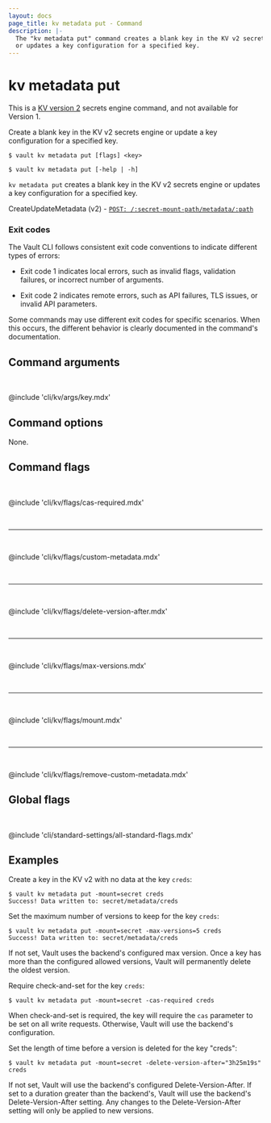 ```yaml
---
layout: docs
page_title: kv metadata put - Command
description: |-
  The "kv metadata put" command creates a blank key in the KV v2 secrets engine 
  or updates a key configuration for a specified key.
---
```


# kv metadata put

<Note>

This is a [KV version 2](/vault/docs/secrets/kv/kv-v2) secrets engine command,
and not available for Version 1.

</Note>

Create a blank key in the KV v2 secrets engine or update a key configuration 
for a specified key.

<CodeBlockConfig hideClipboard>

```shell-session
$ vault kv metadata put [flags] <key>

$ vault kv metadata put [-help | -h]
```

</CodeBlockConfig>

`kv metadata put` creates a blank key in the KV v2 secrets engine or updates a 
key configuration for a specified key.

<Tip title="Related API endpoints">

CreateUpdateMetadata (v2) - [`POST: /:secret-mount-path/metadata/:path`](/vault/api-docs/secret/kv/kv-v2#create-update-metadata)

</Tip>

### Exit codes

The Vault CLI follows consistent exit code conventions to indicate different 
types of errors:

- Exit code 1 indicates local errors, such as invalid flags, validation 
  failures, or incorrect number of arguments.

- Exit code 2 indicates remote errors, such as API failures, TLS issues, or 
  invalid API parameters.

Some commands may use different exit codes for specific scenarios. When this 
occurs, the different behavior is clearly documented in the command's 
documentation.

## Command arguments

<br />

@include 'cli/kv/args/key.mdx'

## Command options

None.

## Command flags

<br />

@include 'cli/kv/flags/cas-required.mdx'

<br /><hr /><br />

@include 'cli/kv/flags/custom-metadata.mdx'

<br /><hr /><br />

@include 'cli/kv/flags/delete-version-after.mdx'

<br /><hr /><br />

@include 'cli/kv/flags/max-versions.mdx'

<br /><hr /><br />

@include 'cli/kv/flags/mount.mdx'

<br /><hr /><br />

@include 'cli/kv/flags/remove-custom-metadata.mdx'

## Global flags

<br />

@include 'cli/standard-settings/all-standard-flags.mdx'

## Examples

Create a key in the KV v2 with no data at the key `creds`:

```shell-session
$ vault kv metadata put -mount=secret creds
Success! Data written to: secret/metadata/creds
```

Set the maximum number of versions to keep for the key `creds`:

```shell-session
$ vault kv metadata put -mount=secret -max-versions=5 creds
Success! Data written to: secret/metadata/creds
```

<Note>

If not set, Vault uses the backend's configured max version. Once a key has 
more than the configured allowed versions, Vault will permanently delete the 
oldest version.

</Note>

Require check-and-set for the key `creds`:

```shell-session
$ vault kv metadata put -mount=secret -cas-required creds
```

<Note>
  
When check-and-set is required, the key will require the `cas` parameter to 
be set on all write requests. Otherwise, Vault will use the backend's 
configuration.

</Note>

Set the length of time before a version is deleted for the key "creds":

```shell-session
$ vault kv metadata put -mount=secret -delete-version-after="3h25m19s" creds
```

<Note>
  
If not set, Vault will use the backend's configured Delete-Version-After. If
set to a duration greater than the backend's, Vault will use the backend's 
Delete-Version-After setting. Any changes to the Delete-Version-After setting 
will only be applied to new versions.

</Note>